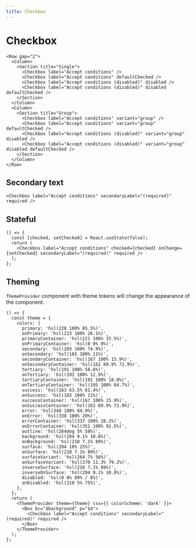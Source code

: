 ```yaml
---
title: Checkbox
---
```


# Checkbox

```tsx preview
<Row gap="2">
  <Column>
    <Section title="Single">
      <Checkbox label="Accept conditions" />
      <Checkbox label="Accept conditions" defaultChecked />
      <Checkbox label="Accept conditions (disabled)" disabled />
      <Checkbox label="Accept conditions (disabled)" disabled defaultChecked />
    </Section>
  </Column>
  <Column>
    <Section title="Group">
      <Checkbox label="Accept conditions" variant="group" />
      <Checkbox label="Accept conditions" variant="group" defaultChecked />
      <Checkbox label="Accept conditions (disabled)" variant="group" disabled />
      <Checkbox label="Accept conditions (disabled)" variant="group" disabled defaultChecked />
    </Section>
  </Column>
</Row>
```

## Secondary text

```tsx preview
<Checkbox label="Accept conditions" secondaryLabel="(required)" required />
```

## Stateful

```tsx preview
() => {
  const [checked, setChecked] = React.useState(false);
  return (
    <Checkbox label="Accept conditions" checked={checked} onChange={setChecked} secondaryLabel="(required)" required />
  );
};
```

## Theming

`ThemeProvider` component with theme tokens will change the appearance of the component.

```tsx preview
() => {
  const theme = {
    colors: {
      primary: 'hsl(228 100% 85.5%)',
      onPrimary: 'hsl(223 100% 26.1%)',
      primaryContainer: 'hsl(221 100% 35.5%)',
      onPrimaryContainer: 'hsl(0 0% 0%)',
      secondary: 'hsl(203 100% 74.9%)',
      onSecondary: 'hsl(165 100% 11%)',
      secondaryContainer: 'hsl(167 100% 15.9%)',
      onSecondaryContainer: 'hsl(162 89.9% 72.9%)',
      tertiary: 'hsl(191 100% 58.6%)',
      onTertiary: 'hsl(192 100% 12.9%)',
      tertiaryContainer: 'hsl(191 100% 18.8%)',
      onTertiaryContainer: 'hsl(195 100% 84.7%)',
      success: 'hsl(163 63.5% 61.4%)',
      onSuccess: 'hsl(165 100% 11%)',
      successContainer: 'hsl(167 100% 15.9%)',
      onSuccessContainer: 'hsl(162 89.9% 72.9%)',
      error: 'hsl(348 100% 84.9%)',
      onError: 'hsl(338 100% 20%)',
      errorContainer: 'hsl(337 100% 28.2%)',
      onErrorContainer: 'hsl(351 100% 92.5%)',
      outline: 'hsl(264deg 5% 58%)',
      background: 'hsl(204 9.1% 10.8%)',
      onBackground: 'hsl(210 7.1% 89%)',
      surface: 'hsl(204 10% 25%)',
      onSurface: 'hsl(210 7.1% 89%)',
      surfaceVariant: 'hsl(264 7% 56%)',
      onSurfaceVariant: 'hsl(270 11.3% 79.2%)',
      inverseSurface: 'hsl(210 7.1% 89%)',
      inverseOnSurface: 'hsl(204 9.1% 10.8%)',
      disabled: 'hsl(0 0% 89% / 8%)',
      onDisabled: 'hsl(210 5% 75%)',
    },
  };
  return (
    <ThemeProvider theme={theme} css={{ colorScheme: 'dark' }}>
      <Box bc="$background" p="$4">
        <Checkbox label="Accept conditions" secondaryLabel="(required)" required />
      </Box>
    </ThemeProvider>
  );
};
```
